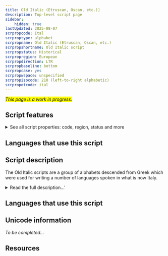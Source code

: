 ```yaml
---
title: Old Italic (Etruscan, Oscan, etc.)]
description: Top-level script page
sidebar:
    hidden: true
lastUpdated: 2025-08-07
scrpropcode: Ital
scrproptype: alphabet
scrpropname: Old Italic (Etruscan, Oscan, etc.)
scrpropshortname: Old Italic script
scrpropstatus: Historical
scrpropregion: European
scrpropdirection: LTR
scrpropbaseline: bottom
scrpropcase: yes
scrpropwspace: unspecified
scrpropisocode: 210 (left-to-right alphabetic)
scrpropotcode: ital
---
```


<span style='background-color:yellow'>_This page is a work in progress._</span>


## Script features

<details>
<summary> See all script properties: code, region, status and more</summary>
<ScriptInfo />
</details>

## Languages that use this script

<WsList script='Ital' wsMax='5' />

## Script description

The Old Italic scripts are a group of alphabets descended from Greek which were used for writing a number of languages spoken in what is now Italy.

<details><summary>Read the full description...'</summary>_Not yet available._</details>

## Languages that use this script

<WsList script='Ital' wsMax='5' />

## Unicode information

_To be completed..._

## Resources

<ScriptResources detailSummary='seemore' />

